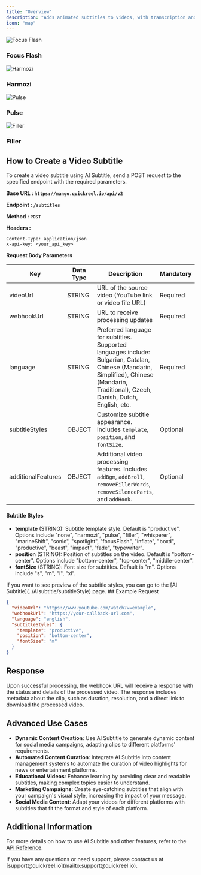 ```yaml
---
title: "Overview"
description: "Adds animated subtitles to videos, with transcription and customizable styles.Ideal for making videos accessible, enhancing viewer engagement, and improving comprehension. It is designed to transform your video content by adding dynamic, animated subtitles that not only make your videos more accessible but also significantly enhance viewer engagement and comprehension."
icon: "map"
---
```


<div
  style={{
    display: "flex",
    flexWrap: "wrap",
    gap: "12px",
  }}
>
  <div style={{ textAlign: "center" }}>
    <img
      src="https://d4up8b6dpeb61.cloudfront.net/gifs/focusFlash.gif"
      alt="Focus Flash"
      style={{
        width: "100%",
        maxWidth: "170px",
        borderRadius: "12px",
        margin: "0",
        padding: "0",
      }}
    />
    <h3 style={{ marginTop: "5px", paddingTop: "0" }}>Focus Flash</h3>
  </div>
  <div style={{ textAlign: "center" }}>
    <img
      src="https://d4up8b6dpeb61.cloudfront.net/gifs/harmozi.gif"
      alt="Harmozi"
      style={{
        width: "100%",
        maxWidth: "170px",
        borderRadius: "12px",
        margin: "0",
        padding: "0",
      }}
    />
    <h3 style={{ marginTop: "5px", paddingTop: "0" }}>Harmozi</h3>
  </div>
  <div style={{ textAlign: "center" }}>
    <img
      src="https://d4up8b6dpeb61.cloudfront.net/gifs/pulse.gif"
      alt="Pulse"
      style={{
        width: "100%",
        maxWidth: "170px",
        borderRadius: "12px",
        margin: "0",
        padding: "0",
      }}
    />
    <h3 style={{ marginTop: "5px", paddingTop: "0" }}>Pulse</h3>
  </div>
  <div style={{ textAlign: "center" }}>
    <img
      src="https://d4up8b6dpeb61.cloudfront.net/gifs/filler.gif"
      alt="Filler"
      style={{
        width: "100%",
        maxWidth: "170px",
        borderRadius: "12px",
        margin: "0",
        padding: "0",
      }}
    />
    <h3 style={{ marginTop: "5px", paddingTop: "0" }}>Filler</h3>
  </div>
</div>

## How to Create a Video Subtitle

To create a video subtitle using AI Subtitle, send a POST request to the specified endpoint with the required parameters.

**Base URL : `https://mango.quickreel.io/api/v2`**

**Endpoint : `/subtitles`**

**Method : `POST`**

**Headers :**

```plaintext
Content-Type: application/json
x-api-key: <your_api_key>
```

**Request Body Parameters**

| Key                | Data Type | Description                                                                                                                                                                             | Mandatory |
| ------------------ | --------- | --------------------------------------------------------------------------------------------------------------------------------------------------------------------------------------- | --------- |
| videoUrl           | STRING    | URL of the source video (YouTube link or video file URL)                                                                                                                                | Required  |
| webhookUrl         | STRING    | URL to receive processing updates                                                                                                                                                       | Required  |
| language           | STRING    | Preferred language for subtitles. Supported languages include: Bulgarian, Catalan, Chinese (Mandarin, Simplified), Chinese (Mandarin, Traditional), Czech, Danish, Dutch, English, etc. | Required  |
| subtitleStyles     | OBJECT    | Customize subtitle appearance. Includes `template`, `position`, and `fontSize`.                                                                                                         | Optional  |
| additionalFeatures | OBJECT    | Additional video processing features. Includes `addBgm`, `addBroll`, `removeFillerWords`, `removeSilenceParts`, and `addHook`.                                                          | Optional  |

#### Subtitle Styles

- **template** (STRING): Subtitle template style. Default is "productive". Options include "none", "harmozi", "pulse", "filler", "whisperer", "marineShift", "sonic", "spotlight", "focusFlash", "inflate", "boxd", "productive", "beast", "impact", "fade", "typewriter".
- **position** (STRING): Position of subtitles on the video. Default is "bottom-center". Options include "bottom-center", "top-center", "middle-center".
- **fontSize** (STRING): Font size for subtitles. Default is "m". Options include "s", "m", "l", "xl".

<Info>
  If you want to see preview of the subtitle styles, you can go to the [AI
  Subtitle](../AIsubtitle/subtitleStyle) page.
</Info>
## Example Request

```json
{
  "videoUrl": "https://www.youtube.com/watch?v=example",
  "webhookUrl": "https://your-callback-url.com",
  "language": "english",
  "subtitleStyles": {
    "template": "productive",
    "position": "bottom-center",
    "fontSize": "m"
  }
}
```

## Response

Upon successful processing, the webhook URL will receive a response with the status and details of the processed video. The response includes metadata about the clip, such as duration, resolution, and a direct link to download the processed video.

## Advanced Use Cases

- **Dynamic Content Creation**: Use AI Subtitle to generate dynamic content for social media campaigns, adapting clips to different platforms' requirements.
- **Automated Content Curation**: Integrate AI Subtitle into content management systems to automate the curation of video highlights for news or entertainment platforms.
- **Educational Videos**: Enhance learning by providing clear and readable subtitles, making complex topics easier to understand.
- **Marketing Campaigns**: Create eye-catching subtitles that align with your campaign's visual style, increasing the impact of your message.
- **Social Media Content**: Adapt your videos for different platforms with subtitles that fit the format and style of each platform.

## Additional Information

For more details on how to use AI Subtitle and other features, refer to the [API Reference](../gettingStarted).

<Note>
  If you have any questions or need support, please contact us at
  [support@quickreel.io](mailto:support@quickreel.io).
</Note>
